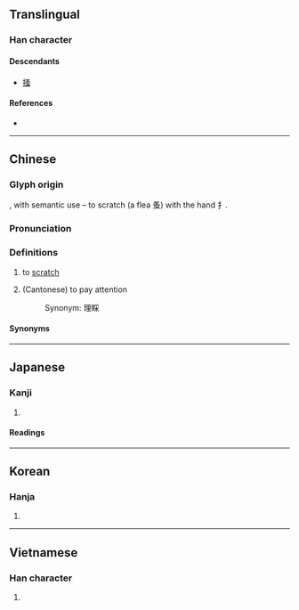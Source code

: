 {{also|掻}}
{{character info/new}}
==Translingual==
{{ja-forms|[[掻]]|搔|搔}}

===Han character===
{{Han char|rn=64|rad=手|as=10|sn=13|four=57036|canj=QEII|ids=⿰扌蚤}}

====Descendants====
* [[掻]]

====References====
* {{Han ref|kx=0446.250|dkj=12477|dj=0797.090|hdz=31939.060|uh=6414|ud=25620|bh=B76B|bd=46955}}

----

==Chinese==
{{zh-forms}}

===Glyph origin===
{{Han etym}}
{{Han compound|手|alt1=扌|t1=hand|蚤|t2=flea, louse|ls=psc|c1=s|c2=p}}, with semantic use – to scratch (a flea 蚤) with the hand 扌.

===Pronunciation===
{{zh-pron
|m=sāo
|c=sou1
|h=pfs=
|md=
|mn=so/qz:so͘/qz,xm,zz:sau/tw:sa
|mn_note=so/so͘ - literary; sau/sa - vernacular
|w=
|mc=y
|oc=y
|cat=v
}}

===Definitions===
{{zh-hanzi}}

# to [[scratch]]
#: {{zh-x|搔癢|to scratch an itch}}
# (Cantonese) to pay attention
#: Synonym: 理睬
====Synonyms====
{{zh-dial|搔}}

----

==Japanese==

===Kanji===
{{ja-kanji|grade=|rs=手10|shin=掻}}

# {{rfdef|ja|sort=手10}}

====Readings====
{{ja-readings
|on=そう
|kun=か-く
}}

----

==Korean==

===Hanja===
{{ko-hanja|hangeul=소|eumhun=|rv=so|mr=so|y=so}}

# {{rfdef|ko|sort=手10}}

----

==Vietnamese==

===Han character===
{{vi-hantu|rs=手10|[[trao]], [[tao]], [[trau]]}}

# {{rfdef|vi|sort=手10}}